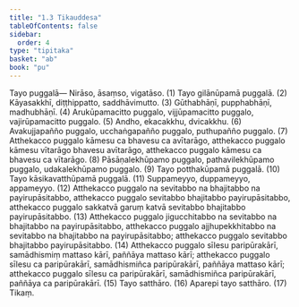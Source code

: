 ```yaml
---
title: "1.3 Tikauddesa"
tableOfContents: false
sidebar:
  order: 4
type: "tipitaka"
basket: "ab"
book: "pu"
---
```



<DynamicBreadcrumb />

<Division number="9" book="pu">

<Paragraph number="92" book="pu">
<Emphasis>Tayo puggalā—</Emphasis>
</Paragraph>

<Paragraph number="93" book="pu">
Nirāso, āsaṃso, vigatāso. (1)
</Paragraph>

<Paragraph number="94" book="pu">
Tayo gilānūpamā puggalā. (2)
</Paragraph>

<Paragraph number="95" book="pu">
Kāyasakkhī, diṭṭhippatto, saddhāvimutto. (3)
</Paragraph>

<Paragraph number="96" book="pu">
Gūthabhāṇī, pupphabhāṇī, madhubhāṇī. (4)
</Paragraph>

<Paragraph number="97" book="pu">
Arukūpamacitto puggalo, vijjūpamacitto puggalo, vajirūpamacitto puggalo. (5)
</Paragraph>

<Paragraph number="98" book="pu">
Andho, ekacakkhu, dvicakkhu. (6)
</Paragraph>

<Paragraph number="99" book="pu">
Avakujjapañño puggalo, ucchaṅgapañño puggalo, puthupañño puggalo. (7)
</Paragraph>

<Paragraph number="100" book="pu">
Atthekacco puggalo kāmesu ca bhavesu ca avītarāgo, atthekacco puggalo kāmesu vītarāgo bhavesu avītarāgo, atthekacco puggalo kāmesu ca bhavesu ca vītarāgo. (8)
</Paragraph>

<Paragraph number="101" book="pu">
Pāsāṇalekhūpamo puggalo, pathavilekhūpamo puggalo, udakalekhūpamo puggalo. (9)
</Paragraph>

<Paragraph number="102" book="pu">
Tayo potthakūpamā puggalā. (10)
</Paragraph>

<Paragraph number="103" book="pu">
Tayo kāsikavatthūpamā puggalā. (11)
</Paragraph>

<Paragraph number="104" book="pu">
Suppameyyo, duppameyyo, appameyyo. (12)
</Paragraph>

<Paragraph number="105" book="pu">
Atthekacco puggalo na sevitabbo na bhajitabbo na payirupāsitabbo, atthekacco puggalo sevitabbo bhajitabbo payirupāsitabbo, atthekacco puggalo sakkatvā garuṃ katvā sevitabbo bhajitabbo payirupāsitabbo. (13)
</Paragraph>

<Paragraph number="106" book="pu">
Atthekacco puggalo jigucchitabbo na sevitabbo na bhajitabbo na payirupāsitabbo, atthekacco puggalo ajjhupekkhitabbo na sevitabbo na bhajitabbo na payirupāsitabbo; atthekacco puggalo sevitabbo bhajitabbo payirupāsitabbo. (14)
</Paragraph>

<Paragraph number="107" book="pu">
Atthekacco puggalo sīlesu paripūrakārī, samādhismiṃ mattaso kārī, paññāya mattaso kārī; atthekacco puggalo sīlesu ca paripūrakārī, samādhismiñca paripūrakārī, paññāya mattaso kārī; atthekacco puggalo sīlesu ca paripūrakārī, samādhismiñca paripūrakārī, paññāya ca paripūrakārī. (15)
</Paragraph>

<Paragraph number="108" book="pu">
Tayo satthāro. (16)
</Paragraph>

<Paragraph number="109" book="pu">
Aparepi tayo satthāro. (17)

</Paragraph>
</Division>

<Paragraph number="110" type="center" book="pu">
Tikaṃ.
</Paragraph>